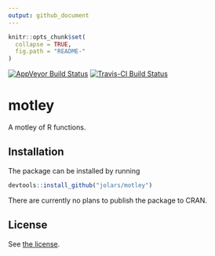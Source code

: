 ```yaml
---
output: github_document
---
```


<!-- README.md is generated from README.Rmd. Please edit that file -->

```r
knitr::opts_chunk$set(
  collapse = TRUE,
  fig.path = "README-"
)
```

[![AppVeyor Build Status](https://ci.appveyor.com/api/projects/status/github/jolars/motley?branch=master&svg=true)](https://ci.appveyor.com/project/jolars/motley)
[![Travis-CI Build Status](https://travis-ci.org/jolars/motley.svg?branch=master)](https://travis-ci.org/jolars/motley)

# motley

A motley of R functions.

## Installation

The package can be installed by running

```r
devtools::install_github("jolars/motley")
```

There are currently no plans to publish the package to CRAN.

## License

See [the license](LICENSE).
